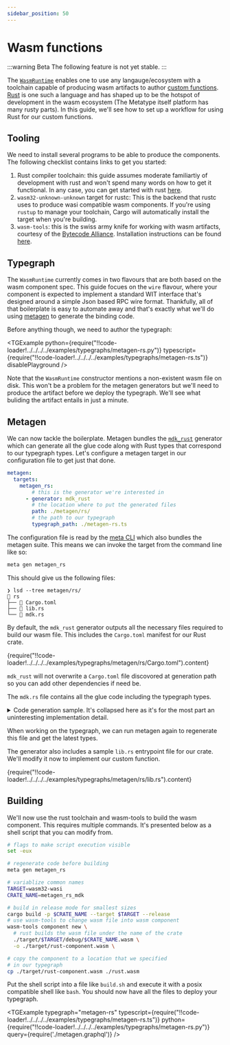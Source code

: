 ```yaml
---
sidebar_position: 50
---
```



# Wasm functions

:::warning Beta
The following feature is not yet stable.
:::

The [`WasmRuntime`](/docs/reference/runtimes/wasm) enables one to use any langauge/ecosystem with a toolchain capable of producing wasm artifacts to author [custom functions](/docs/guides/external-functions).
[Rust](https://rust-lang.org) is one such a language and has shaped up to be the hotspot of development in the wasm ecosystem (The Metatype itself platform has many rusty parts).
In this guide, we'll see how to set up a workflow for using Rust for our custom functions.

## Tooling

We need to install several programs to be able to produce the components. 
The following checklist contains links to get you started:

1. Rust compiler toolchain: this guide assumes moderate familiartiy of development with rust and won't spend many words on how to get it functional. In any case, you can get started with rust [here](https://www.rust-lang.org/learn/get-started).
2. `wasm32-unknown-unknown` target for rustc: This is the backend that rustc uses to produce wasi compatible wasm components. If you&apos;re using `rustup` to manage your toolchain, Cargo will automatically install the target when you&apos;re building.
3. `wasm-tools`: this is the swiss army knife for working with wasm artifacts, courtesy of the [Bytecode Alliance](https://bytecodealliance.org/). Installation instructions can be found [here](https://github.com/bytecodealliance/wasm-tools/).

## Typegraph

The `WasmRuntime` currently comes in two flavours that are both based on the wasm component spec. 
This guide focues on the `wire` flavour, where your component is expected to implement a standard WIT interface that's designed around a simple Json based RPC wire format.
Thankfully, all of that boilerplate is easy to automate away and that&apos;s exactly what we'll do using [metagen](/docs/reference/metagen) to generate the binding code.

Before anything though, we need to author the typegraph:

<TGExample
  python={require("!!code-loader!../../../../examples/typegraphs/metagen-rs.py")}
  typescript={require("!!code-loader!../../../../examples/typegraphs/metagen-rs.ts")}
  disablePlayground
/>

Note that the `WasmRuntime` constructor mentions a non-existent wasm file on disk.
This won't be a problem for the metagen generators but we&apos;ll need to produce the artifact before we deploy the typegraph.
We'll see what buliding the artifact entails in just a minute.

## Metagen

We can now tackle the boilerplate. 
Metagen bundles the [`mdk_rust`](/docs/reference/metagen#mdk_rust) generator which can generate all the glue code along with Rust types that correspond to our typegraph types.
Let's configure a metagen target in our configuration file to get just that done.

```yaml
metagen:
  targets:
    metagen_rs:
        # this is the generator we're interested in
      - generator: mdk_rust
        # the location where to put the generated files
        path: ./metagen/rs/
        # the path to our typegraph
        typegraph_path: ./metagen-rs.ts
```

The configuration file is read by the [meta CLI](/docs/reference/meta-cli) which also bundles the metagen suite.
This means we can invoke the target from the command line like so:

```bash
meta gen metagen_rs
```

This should give us the following files:

```shell
❯ lsd --tree metagen/rs/
 rs
├──  Cargo.toml
├──  lib.rs
└──  mdk.rs
```

By default, the `mdk_rust` generator outputs all the necessary files required to build our wasm file.
This includes the `Cargo.toml` manifest for our Rust crate.

<CodeBlock language="toml">
  {require("!!code-loader!../../../../examples/typegraphs/metagen/rs/Cargo.toml").content}
</CodeBlock>

`mdk_rust` will not overwrite a `Cargo.toml` file discovored at generation path so you can add other dependencies if need be.

The `mdk.rs` file contains all the glue code including the typegraph types.

<details>
  <summary>
  Code generation sample. 
  It&apos;s collapsed here as it's for the most part an uninteresting implementation detail.
  </summary>
  <CodeBlock language="rust">
    {require("!!code-loader!../../../../examples/typegraphs/metagen/rs/mdk.rs").content}
  </CodeBlock>
</details>

When working on the typegraph, we can run metagen again to regenerate this file and get the latest types. 

The generator also includes a sample `lib.rs` entrypoint file for our crate. 
We&apos;ll modify it now to implement our custom function.

<CodeBlock language="rust">
  {require("!!code-loader!../../../../examples/typegraphs/metagen/rs/lib.rs").content}
</CodeBlock>

## Building

We'll now use the rust toolchain and wasm-tools to build the wasm component.
This requires multiple commands. 
It's presented below as a shell script that you can modify from.

```bash
# flags to make script execution visible
set -eux 

# regenerate code before building
meta gen metagen_rs

# variablize common names
TARGET=wasm32-wasi
CRATE_NAME=metagen_rs_mdk

# build in release mode for smallest sizes
cargo build -p $CRATE_NAME --target $TARGET --release
# use wasm-tools to change wasm file into wasm component
wasm-tools component new \
  # rust builds the wasm file under the name of the crate
  ./target/$TARGET/debug/$CRATE_NAME.wasm \
  -o ./target/rust-component.wasm \

# copy the component to a location that we specified
# in our typegraph
cp ./target/rust-component.wasm ./rust.wasm
```

Put the shell script into a file like `build.sh` and execute it with a posix compatible shell like `bash`. 
You should now have all the files to deploy your typegraph.

<TGExample 
  typegraph="metagen-rs"
  typescript={require("!!code-loader!../../../../examples/typegraphs/metagen-rs.ts")}
  python={require("!!code-loader!../../../../examples/typegraphs/metagen-rs.py")}
  query={require('./metagen.graphql')}
  />
